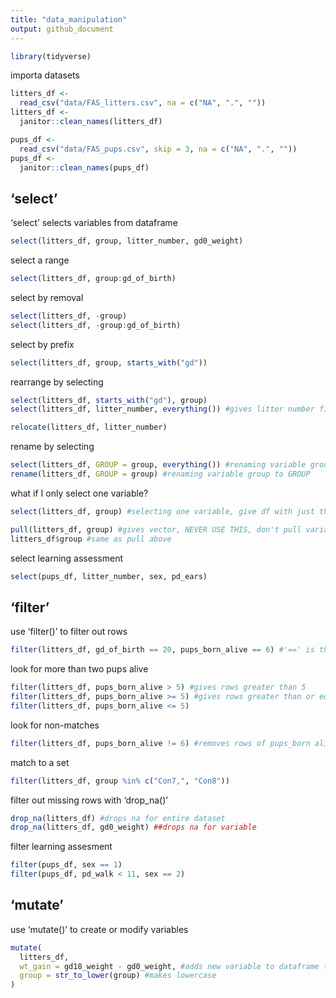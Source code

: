 ```yaml
---
title: "data_manipulation"
output: github_document
---
```


```r
library(tidyverse)
```


importa datasets
```r
litters_df <-
  read_csv("data/FAS_litters.csv", na = c("NA", ".", ""))
litters_df <-
  janitor::clean_names(litters_df)

pups_df <-
  read_csv("data/FAS_pups.csv", skip = 3, na = c("NA", ".", ""))
pups_df <-
  janitor::clean_names(pups_df)
```


## 'select'

'select' selects variables from dataframe

```r
select(litters_df, group, litter_number, gd0_weight)
```

select a range
```r
select(litters_df, group:gd_of_birth)
```

select by removal
```r
select(litters_df, -group)
select(litters_df, -group:gd_of_birth)
```

select by prefix
```r
select(litters_df, group, starts_with("gd"))
```

rearrange by selecting
```r
select(litters_df, starts_with("gd"), group)
select(litters_df, litter_number, everything()) #gives litter number first and then everything in dataset

relocate(litters_df, litter_number)
```

rename by selecting
```r
select(litters_df, GROUP = group, everything()) #renaming variable group to GROUP and then keeping everything else
rename(litters_df, GROUP = group) #renaming variable group to GROUP
```

what if I only select one variable?
```r
select(litters_df, group) #selecting one variable, give df with just that variable

pull(litters_df, group) #gives vector, NEVER USE THIS, don't pull variable out of df to manipulate
litters_df$group #same as pull above
```

select learning assessment
```r
select(pups_df, litter_number, sex, pd_ears)
```

## 'filter'

use 'filter()' to filter out rows

```r
filter(litters_df, gd_of_birth == 20, pups_born_alive == 6) #'==' is this variable equal to this, remove FALSE, keep TRUE
```

look for more than two pups alive
```r
filter(litters_df, pups_born_alive > 5) #gives rows greater than 5
filter(litters_df, pups_born_alive >= 5) #gives rows greater than or equal to 5
filter(litters_df, pups_born_alive <= 5)
```

look for non-matches
```r
filter(litters_df, pups_born_alive != 6) #removes rows of pups_born alive
```

match to a set
```r
filter(litters_df, group %in% c("Con7,", "Con8"))
```

filter out missing rows with 'drop_na()'
```r
drop_na(litters_df) #drops na for entire dataset
drop_na(litters_df, gd0_weight) ##drops na for variable
```

filter learning assesment
```r
filter(pups_df, sex == 1)
filter(pups_df, pd_walk < 11, sex == 2)
```

## 'mutate'

use 'mutate()' to create or modify variables
```r
mutate(
  litters_df,
  wt_gain = gd18_weight - gd0_weight, #adds new variable to dataframe tha
  group = str_to_lower(group) #makes lowercase
)
```

